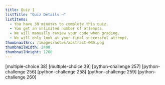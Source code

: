 ```yaml
---
title: Quiz 1
listTitle: "Quiz Details ⟶"
listItems:
  - You have 30 minutes to complete this quiz.
  - You get an unlimited number of attempts.
  - We will manually review your code when grading.
  - We will only look at your final successful attempt.
thumbnailSrc: /images/notes/abstract-005.png
thumbnailWidth: 2400
thumbnailHeight: 1200
---
```


[multiple-choice 38]
[multiple-choice 39]
[python-challenge 257]
[python-challenge 256]
[python-challenge 258]
[python-challenge 259]
[python-challenge 260]
